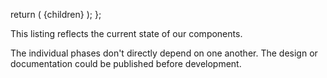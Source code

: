 
<!-- vale off -->

  return (
    <DocLayout
      description="A detailed breakdown of our components and the status of their implementation."
      title="Component status 🚀"
      location={location}
      path="/component-status/"
    >
      {children}
    </DocLayout>
  );
};

<!-- vale on -->

This listing reflects the current state of our components.

The individual phases don't directly depend on one another.
The design or documentation could be published before development.

<ComponentStatusList />
